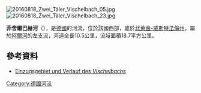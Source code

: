{{Onesource|time=2020-08-14T04:24:53+00:00}}
{{Coord|50.511202|N|6.9763382|E|display=title}}
[[Image:20160818_Zwei_Täler_Vischelbach_05.jpg|right]]
[[Image:20160818_Zwei_Täler_Vischelbach_23.jpg|right]]

'''菲舍爾巴赫河'''（{{lang-de|Vischelbach}}），是[[德國|德國]]的河流，位於該國西部，處於[[北萊茵-威斯特法倫州|北萊茵-威斯特法倫州]]，屬於[[阿爾河|阿爾河]]的左支流，河道全長10.5公里，流域面積18.7平方公里。

==參考資料==
* [https://www.elwasweb.nrw.de/elwas-web/map/index.jsf?layer=gsk3c_16;gsk3c_simple;gsk3c_18;gsk3c_12;gsk3c_8;gsk3c_9;opentopo;nw_dvg_bld;background4_1;fallback;&extent=348454.77710927575;5597137.993441184;361038.22289072425;5603874.006558816 Einzugsgebiet und Verlauf des ''Vischelbachs'']

{{Germany-geo-stub}}
[[Category:德國河流|Category:德國河流]]